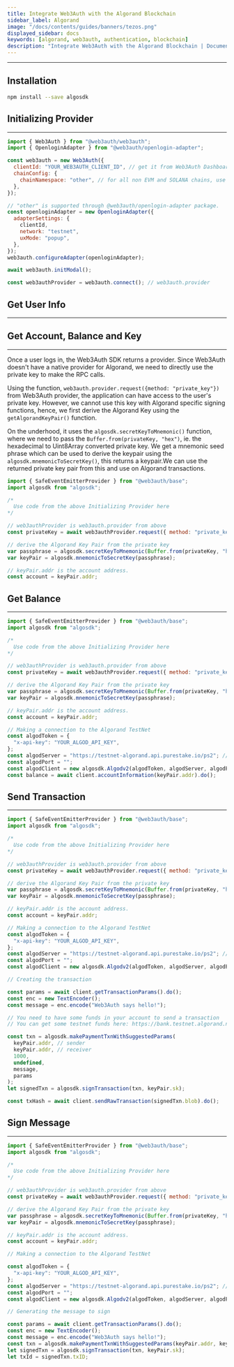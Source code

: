 ```yaml
---
title: Integrate Web3Auth with the Algorand Blockchain
sidebar_label: Algorand
image: "/docs/contents/guides/banners/tezos.png"
displayed_sidebar: docs
keywords: [algorand, web3auth, authentication, blockchain]
description: "Integrate Web3Auth with the Algorand Blockchain | Documentation - Web3Auth"
---
```



---

## Installation

```bash npm2yarn
npm install --save algosdk
```

## Initializing Provider

---

```js
import { Web3Auth } from "@web3auth/web3auth";
import { OpenloginAdapter } from "@web3auth/openlogin-adapter";

const web3auth = new Web3Auth({
  clientId: "YOUR_WEB3AUTH_CLIENT_ID", // get it from Web3Auth Dashboard
  chainConfig: {
    chainNamespace: "other", // for all non EVM and SOLANA chains, use "other"
  },
});

// "other" is supported through @web3auth/openlogin-adapter package.
const openloginAdapter = new OpenloginAdapter({
  adapterSettings: {
    clientId,
    network: "testnet",
    uxMode: "popup",
  },
});
web3auth.configureAdapter(openloginAdapter);

await web3auth.initModal();

const web3authProvider = web3auth.connect(); // web3auth.provider
```

## Get User Info

---

<GetUserInfoSnippet />

## Get Account, Balance and Key

---

Once a user logs in, the Web3Auth SDK returns a provider. Since Web3Auth doesn't have a native provider for Algorand, we need to directly use the
private key to make the RPC calls.

Using the function, `web3auth.provider.request({method: "private_key"})` from Web3Auth provider, the application can have access to the user's private
key. However, we cannot use this key with Algorand specific signing functions, hence, we first derive the Algorand Key using the
`getAlgorandKeyPair()` function.

On the underhood, it uses the `algosdk.secretKeyToMnemonic()` function, where we need to pass the `Buffer.from(privateKey, "hex")`, ie. the
hexadecimal to Uint8Array converted private key. We get a mnemonic seed phrase which can be used to derive the keypair using the
`algosdk.mnemonicToSecretKey()`, this returns a keypair.We can use the returned private key pair from this and use on Algorand transactions.

```js
import { SafeEventEmitterProvider } from "@web3auth/base";
import algosdk from "algosdk";

/*
  Use code from the above Initializing Provider here
*/

// web3authProvider is web3auth.provider from above
const privateKey = await web3authProvider.request({ method: "private_key" });

// derive the Algorand Key Pair from the private key
var passphrase = algosdk.secretKeyToMnemonic(Buffer.from(privateKey, "hex"));
var keyPair = algosdk.mnemonicToSecretKey(passphrase);

// keyPair.addr is the account address.
const account = keyPair.addr;
```

## Get Balance

---

```js
import { SafeEventEmitterProvider } from "@web3auth/base";
import algosdk from "algosdk";

/*
  Use code from the above Initializing Provider here
*/

// web3authProvider is web3auth.provider from above
const privateKey = await web3authProvider.request({ method: "private_key" });

// derive the Algorand Key Pair from the private key
var passphrase = algosdk.secretKeyToMnemonic(Buffer.from(privateKey, "hex"));
var keyPair = algosdk.mnemonicToSecretKey(passphrase);

// keyPair.addr is the account address.
const account = keyPair.addr;

// Making a connection to the Algorand TestNet
const algodToken = {
  "x-api-key": "YOUR_ALGOD_API_KEY",
};
const algodServer = "https://testnet-algorand.api.purestake.io/ps2"; // for testnet
const algodPort = "";
const algodClient = new algosdk.Algodv2(algodToken, algodServer, algodPort);
const balance = await client.accountInformation(keyPair.addr).do();
```

## Send Transaction

---

```js
import { SafeEventEmitterProvider } from "@web3auth/base";
import algosdk from "algosdk";

/*
  Use code from the above Initializing Provider here
*/

// web3authProvider is web3auth.provider from above
const privateKey = await web3authProvider.request({ method: "private_key" });

// derive the Algorand Key Pair from the private key
var passphrase = algosdk.secretKeyToMnemonic(Buffer.from(privateKey, "hex"));
var keyPair = algosdk.mnemonicToSecretKey(passphrase);

// keyPair.addr is the account address.
const account = keyPair.addr;

// Making a connection to the Algorand TestNet
const algodToken = {
  "x-api-key": "YOUR_ALGOD_API_KEY",
};
const algodServer = "https://testnet-algorand.api.purestake.io/ps2"; // for testnet
const algodPort = "";
const algodClient = new algosdk.Algodv2(algodToken, algodServer, algodPort);

// Creating the transaction

const params = await client.getTransactionParams().do();
const enc = new TextEncoder();
const message = enc.encode("Web3Auth says hello!");

// You need to have some funds in your account to send a transaction
// You can get some testnet funds here: https://bank.testnet.algorand.network/

const txn = algosdk.makePaymentTxnWithSuggestedParams(
  keyPair.addr, // sender
  keyPair.addr, // receiver
  1000,
  undefined,
  message,
  params
);
let signedTxn = algosdk.signTransaction(txn, keyPair.sk);

const txHash = await client.sendRawTransaction(signedTxn.blob).do();
```

## Sign Message

---

```js
import { SafeEventEmitterProvider } from "@web3auth/base";
import algosdk from "algosdk";

/*
  Use code from the above Initializing Provider here
*/

// web3authProvider is web3auth.provider from above
const privateKey = await web3authProvider.request({ method: "private_key" });

// derive the Algorand Key Pair from the private key
var passphrase = algosdk.secretKeyToMnemonic(Buffer.from(privateKey, "hex"));
var keyPair = algosdk.mnemonicToSecretKey(passphrase);

// keyPair.addr is the account address.
const account = keyPair.addr;

// Making a connection to the Algorand TestNet

const algodToken = {
  "x-api-key": "YOUR_ALGOD_API_KEY",
};
const algodServer = "https://testnet-algorand.api.purestake.io/ps2"; // for testnet
const algodPort = "";
const algodClient = new algosdk.Algodv2(algodToken, algodServer, algodPort);

// Generating the message to sign

const params = await client.getTransactionParams().do();
const enc = new TextEncoder();
const message = enc.encode("Web3Auth says hello!");
const txn = algosdk.makePaymentTxnWithSuggestedParams(keyPair.addr, keyPair.addr, 0, undefined, message, params);
let signedTxn = algosdk.signTransaction(txn, keyPair.sk);
let txId = signedTxn.txID;
```
